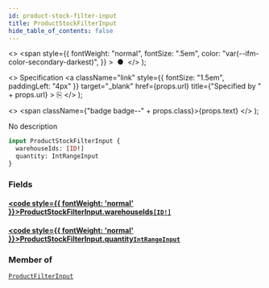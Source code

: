 ```yaml
---
id: product-stock-filter-input
title: ProductStockFilterInput
hide_table_of_contents: false
---
```


  <>
    <span
      style={{
        fontWeight: "normal",
        fontSize: ".5em",
        color: "var(--ifm-color-secondary-darkest)",
      }}
    >
      &nbsp;●&nbsp;
    </span>
  </>
);

  <>
    Specification
    <a
      className="link"
      style={{ fontSize: "1.5em", paddingLeft: "4px" }}
      target="\_blank"
      href={props.url}
      title={"Specified by " + props.url}
    >
      ⎘
    </a>
  </>
);

  <>
    <span className={"badge badge--" + props.class}>{props.text}</span>
  </>
);

No description

```graphql
input ProductStockFilterInput {
  warehouseIds: [ID!]
  quantity: IntRangeInput
}
```

### Fields

#### [<code style={{ fontWeight: 'normal' }}>ProductStockFilterInput.<b>warehouseIds</b></code>](#)<Bullet />[`[ID!]`](../../../api-reference/miscellaneous/scalars/id) <Badge class="secondary" text="list"/> <Badge class="secondary" text="scalar"/>

>

#### [<code style={{ fontWeight: 'normal' }}>ProductStockFilterInput.<b>quantity</b></code>](#)<Bullet />[`IntRangeInput`](../../../api-reference/miscellaneous/inputs/int-range-input) <Badge class="secondary" text="input"/>

>

### Member of

[`ProductFilterInput`](../../../api-reference/products/inputs/product-filter-input) <Badge class="secondary" text="input"/>
